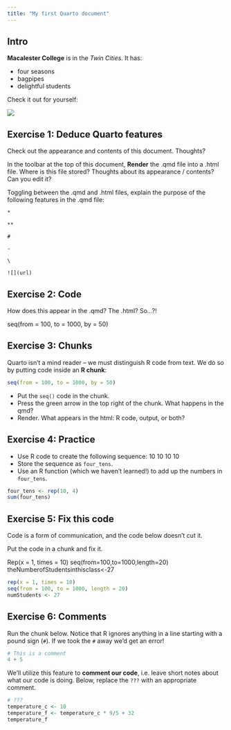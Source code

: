 ```yaml
---
title: "My first Quarto document"
---
```


## Intro


**Macalester College** is in the *Twin Cities*.
It has:

- four seasons
- bagpipes
- delightful students

Check it out for yourself:

![](https://www.macalester.edu/about/wp-content/uploads/sites/191/2019/12/campusmap336.png)





## Exercise 1: Deduce Quarto features

Check out the appearance and contents of this document. Thoughts?

In the toolbar at the top of this document, **Render** the .qmd file into a .html file. Where is this file stored? Thoughts about its appearance / contents? Can you edit it?

Toggling between the .qmd and .html files, explain the purpose of the following features in the .qmd file:        

`*`

`**`

`#`

`-`

`\`

`![](url)`



## Exercise 2: Code

How does this appear in the .qmd? The .html? So...?!

seq(from = 100, to = 1000, by = 50)



## Exercise 3: Chunks

Quarto isn't a mind reader -- we must distinguish R code from text.
We do so by putting code inside an **R chunk**:

```r
seq(from = 100, to = 1000, by = 50)
```

- Put the `seq()` code in the chunk.
- Press the green arrow in the top right of the chunk. What happens in the qmd?
- Render. What appears in the html: R code, output, or both?



## Exercise 4: Practice

- Use R code to create the following sequence: 10 10 10 10
- Store the sequence as `four_tens`.
- Use an R function (which we haven't learned!) to add up the numbers in `four_tens`.

```r
four_tens <- rep(10, 4)
sum(four_tens)
```


## Exercise 5: Fix this code

Code is a form of communication, and the code below doesn't cut it.

Put the code in a chunk and fix it.


Rep(x = 1, times = 10)
seq(from=100,to=1000,length=20)
theNumberofStudentsinthisclass<-27

```r
rep(x = 1, times = 10)
seq(from = 100, to = 1000, length = 20)
numStudents <- 27
```



## Exercise 6: Comments

Run the chunk below.
Notice that R ignores anything in a line starting with a pound sign (`#`).
If we took the `#` away we'd get an error!

```r
# This is a comment
4 + 5
```

We'll utilize this feature to **comment our code**, i.e. leave short notes about what our code is doing.
Below, replace the `???` with an appropriate comment.

```r
# ???
temperature_c <- 10
temperature_f <- temperature_c * 9/5 + 32
temperature_f
```
